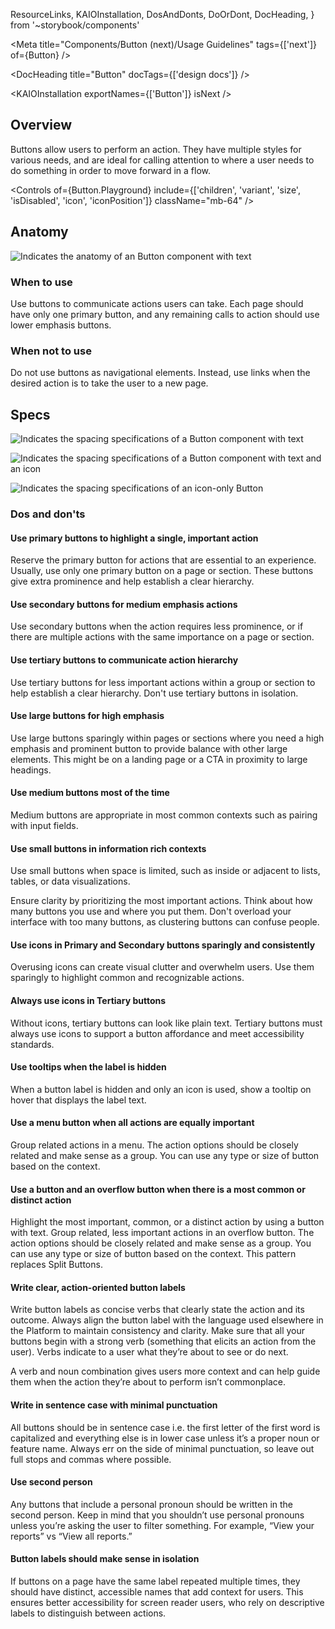  ResourceLinks,
  KAIOInstallation,
  DosAndDonts,
  DoOrDont,
  DocHeading,
} from '~storybook/components'

<Meta title="Components/Button (next)/Usage Guidelines" tags={['next']} of={Button} />

<DocHeading title="Button" docTags={['design docs']} />

<ResourceLinks
  sourceCode="https://github.com/cultureamp/kaizen-design-system/tree/main/packages/components/src/__next__/Button"
  figma="https://www.figma.com/design/eZKEE5kXbEMY3lx84oz8iN/branch/sPhYSlgPScLOAOYfAbkaI5/%F0%9F%92%9C-Heart-UI-Kit?node-id=1929-17364&node-type=canvas&m=dev"
  apiSpecification="/?path=/docs/actions-button-button-next-api-specification--docs"
/>

<KAIOInstallation exportNames={['Button']} isNext />

## Overview

Buttons allow users to perform an action. They have multiple styles for various needs, and are ideal for calling attention to where a user needs to do something in order to move forward in a flow.

<Canvas of={Button.Playground} />

<Controls
  of={Button.Playground}
  include={['children', 'variant', 'size', 'isDisabled', 'icon', 'iconPosition']}
  className="mb-64"
/>

## Anatomy

<img
  src={ButtonAnatomy}
  alt="Indicates the anatomy of an Button component with text"
  className="my-auto"
/>

### When to use

Use buttons to communicate actions users can take. Each page should have only one primary button, and any remaining calls to action should use lower emphasis buttons.

### When not to use

Do not use buttons as navigational elements. Instead, use links when the desired action is to take the user to a new page.

## Specs

<img
  src={ButtonSpec}
  alt="Indicates the spacing specifications of a Button component with text"
  className="my-auto"
/>

<img
  src={ButtonIconSpec}
  alt="Indicates the spacing specifications of a Button component with text and an icon"
  className="my-auto"
/>

<img
  src={ButtonIconOnlySpec}
  alt="Indicates the spacing specifications of an icon-only Button"
  className="my-auto"
/>

### Dos and don'ts

#### Use primary buttons to highlight a single, important action

Reserve the primary button for actions that are essential to an experience. Usually, use only one primary button on a page or section. These buttons give extra prominence and help establish a clear hierarchy.

<DosAndDonts>
  <DoOrDont story={Button.DoExamplePrimaryAndSecondary} />
  <DoOrDont story={Button.DontExamplePrimaryAndSecondary} isDont />
</DosAndDonts>

#### Use secondary buttons for medium emphasis actions

Use secondary buttons when the action requires less prominence, or if there are multiple actions with the same importance on a page or section.

#### Use tertiary buttons to communicate action hierarchy

Use tertiary buttons for less important actions within a group or section to help establish a clear hierarchy. Don't use tertiary buttons in isolation.

#### Use large buttons for high emphasis

Use large buttons sparingly within pages or sections where you need a high emphasis and prominent button to provide balance with other large elements. This might be on a landing page or a CTA in proximity to large headings.

<DosAndDonts>
  <DoOrDont story={Button.DoExampleCta} />
</DosAndDonts>

#### Use medium buttons most of the time

Medium buttons are appropriate in most common contexts such as pairing with input fields.

<DosAndDonts>
  <DoOrDont story={Button.DoExampleDefaultToMediumSize} />
  <DoOrDont story={Button.DontExampleDefaultToMediumSize} isDont />
</DosAndDonts>

#### Use small buttons in information rich contexts

Use small buttons when space is limited, such as inside or adjacent to lists, tables, or data visualizations.

Ensure clarity by prioritizing the most important actions. Think about how many buttons you use and where you put them. Don't overload your interface with too many buttons, as clustering buttons can confuse people.

#### Use icons in Primary and Secondary buttons sparingly and consistently

Overusing icons can create visual clutter and overwhelm users. Use them sparingly to highlight common and recognizable actions.

<DosAndDonts>
  <DoOrDont story={Button.DoExampleUseIconsSparingly} />
  <DoOrDont story={Button.DontExampleUseIconsSparingly} isDont />
</DosAndDonts>

#### Always use icons in Tertiary buttons

Without icons, tertiary buttons can look like plain text. Tertiary buttons must always use icons to support a button affordance and meet accessibility standards.

<DosAndDonts>
  <DoOrDont story={Button.DoExampleTertiaryButtonWithIcons} />
  <DoOrDont story={Button.DontExampleTertiaryButtonWithIcons} isDont />
</DosAndDonts>

#### Use tooltips when the label is hidden

When a button label is hidden and only an icon is used, show a tooltip on hover that displays the label text.

<DosAndDonts>
  <DoOrDont story={Button.DoExampleUseTooltips} />
  <DoOrDont story={Button.DontExampleUseTooltips} isDont />
</DosAndDonts>

#### Use a menu button when all actions are equally important

Group related actions in a menu. The action options should be closely related and make sense as a group. You can use any type or size of button based on the context.

<DosAndDonts>
  <DoOrDont story={Button.DoExampleMenuButton} />
</DosAndDonts>

#### Use a button and an overflow button when there is a most common or distinct action

Highlight the most important, common, or a distinct action by using a button with text. Group related, less important actions in an overflow button. The action options should be closely related and make sense as a group. You can use any type or size of button based on the context. This pattern replaces Split Buttons.

<DosAndDonts>
  <DoOrDont story={Button.DoExampleKebabMenuButton} />
</DosAndDonts>

#### Write clear, action-oriented button labels

Write button labels as concise verbs that clearly state the action and its outcome. Always align the button label with the language used elsewhere in the Platform to maintain consistency and clarity.
Make sure that all your buttons begin with a strong verb (something that elicits an action from the user). Verbs indicate to a user what they’re about to see or do next.

<DosAndDonts>
  <DoOrDont story={Button.DoExampleClearAndConciseLabels} />
  <DoOrDont story={Button.DontExampleClearAndConciseLabels} isDont />
</DosAndDonts>

A verb and noun combination gives users more context and can help guide them when the action they’re about to perform isn’t commonplace.

<DosAndDonts>
  <DoOrDont story={Button.DoExampleDeclareContext} />
  <DoOrDont story={Button.DontExampleDeclareContext} isDont />
</DosAndDonts>

#### Write in sentence case with minimal punctuation

All buttons should be in sentence case i.e. the first letter of the first word is capitalized and everything else is in lower case unless it’s a proper noun or feature name. Always err on the side of minimal punctuation, so leave out full stops and commas where possible.

<DosAndDonts>
  <DoOrDont story={Button.DoExampleMinimalPunctuation} />
  <DoOrDont story={Button.DontExampleMinimalPunctuation} isDont />
</DosAndDonts>

#### Use second person

Any buttons that include a personal pronoun should be written in the second person. Keep in mind that you shouldn’t use personal pronouns unless you’re asking the user to filter something. For example, “View your reports” vs “View all reports.”

<DosAndDonts>
  <DoOrDont story={Button.DoExampleSecondPerson} />
  <DoOrDont story={Button.DontExampleSecondPerson} isDont />
</DosAndDonts>

#### Button labels should make sense in isolation

If buttons on a page have the same label repeated multiple times, they should have distinct, accessible names that add context for users. This ensures better accessibility for screen reader users, who rely on descriptive labels to distinguish between actions.

<DosAndDonts>
  <DoOrDont story={Button.DoExampleFunctionalLabels} />
  <DoOrDont story={Button.DontExampleFunctionalLabels} isDont />
</DosAndDonts>
